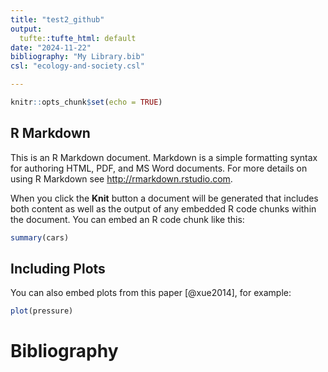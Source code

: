 ```yaml
---
title: "test2_github"
output: 
  tufte::tufte_html: default
date: "2024-11-22"
bibliography: "My Library.bib"
csl: "ecology-and-society.csl"

---
```


```r
knitr::opts_chunk$set(echo = TRUE)
```

## R Markdown

This is an R Markdown document. Markdown is a simple formatting syntax for authoring HTML, PDF, and MS Word documents. For more details on using R Markdown see <http://rmarkdown.rstudio.com>.

When you click the **Knit** button a document will be generated that includes both content as well as the output of any embedded R code chunks within the document. You can embed an R code chunk like this:

```r
summary(cars)
```

## Including Plots

You can also embed plots from this paper [@xue2014], for example:

```r
plot(pressure)
```

# Bibliography
